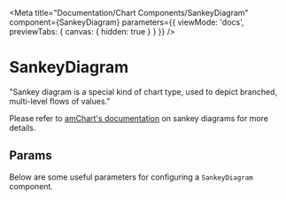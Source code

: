 
<Meta
  title="Documentation/Chart Components/SankeyDiagram"
  component={SankeyDiagram}
  parameters={{ viewMode: 'docs', previewTabs: { canvas: { hidden: true } } }}
/>

# SankeyDiagram

"Sankey diagram is a special kind of chart type, used to depict branched, multi-level flows of values."

Please refer to [amChart's documentation](https://www.amcharts.com/docs/v4/chart-types/sankey-diagram/) on sankey diagrams for more details.

## Params

Below are some useful parameters for configuring a `SankeyDiagram` component.

<Props of={SankeyDiagram} />
